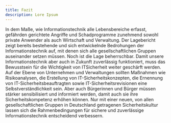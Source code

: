 ```yaml
---
title: Fazit
description: Lore Ipsum
---
```


In dem Maße, wie Informationstechnik alle Lebensbereiche erfasst, gefährden
gerichtete Angriffe und Schadprogramme zunehmend sowohl private Anwender
als auch Wirtschaft und Verwaltung. Der Lagebericht zeigt bereits bestehende
und sich entwickelnde Bedrohungen der Informationstechnik auf, mit denen sich
alle gesellschaftlichen Gruppen auseinander setzen müssen.
Noch ist die Lage beherrschbar. Damit unsere Informationstechnik aber auch in
Zukunft zuverlässig funktioniert, muss das Bewusstsein für die Wichtigkeit von ITSicherheit weiter geschärft werden. Auf der Ebene von Unternehmen und Verwaltungen sollten Maßnahmen wie Risikoanalysen, die Erstellung von IT-Sicherheitskonzepten, die Ernennung von IT-Sicherheitsbeauftragten sowie IT-Sicherheitsrevisionen eine Selbstverständlichkeit sein. Aber auch Bürgerinnen und Bürger
müssen stärker sensibilisiert und informiert werden, damit auch sie ihre Sicherheitskompetenz erhöhen können.
Nur mit einer neuen, von allen gesellschaftlichen Gruppen in Deutschland getragenen Sicherheitskultur lassen sich die Rahmenbedingungen für sichere und
zuverlässige Informationstechnik entscheidend verbessern.
